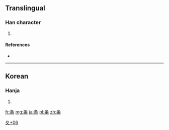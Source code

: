 ==Translingual==

===Han character===
{{Han char|rn=34|rad=夂|as=06|sn=9|four=|canj=竹水火木 (HEFD)}}

# {{defn|Han|sort=夂06}}

====References====
* {{Han ref|kx=0244.241|dkj=05702|dj=0485.130|hdz=20869.090|uh=5908|ud=22792}}

----

==Korean==

===Hanja===
{{ko-hanja|hangeul=[[재]]|rv=jae|mr=chae}}

# {{defn|Korean|sort=夂06}}

[[Category:Korean-only CJKV Characters|夂+06]]

[[fr:夈]]
[[mg:夈]]
[[ja:夈]]
[[pl:夈]]
[[zh:夈]]